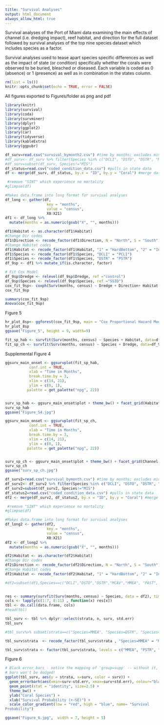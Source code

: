 ```yaml
---
title: "Survival Analyses"
output: html_document
always_allow_html: true
---
```


Survival analyses of the Port of Miami data examining the main effects of channel (i.e. dredging impact), reef habitat, and direction for the full dataset followed by survival analyses of the top nine species dataset which includes species as a factor. 

Survival analyses used to tease apart species specific differences as well as the impact of state (or condition) specifically whether the corals were observed to be buried, bleached or diseased. Each variable is coded as 0 (absence) or 1 (presence) as well as in combination in the states column.

```r
rm(list = ls())
knitr::opts_chunk$set(echo = TRUE, error = FALSE)
```

All figures exported to Figures/folder as png and pdf

```r
library(knitr)
library(survival)
library(coda)
library(survminer)
library(dplyr)
library(ggplot2)
library(car)
library(tidyverse)
library(kableExtra)
library(ggpubr)
```

```r
df_surv=read.csv("survival_bymonth2.csv") #time by months; excludes missing corals
#df_surv<- df_surv %>% filter(Species %in% c("DCLI", "DSTO", "DSTR", "MCAV", "MMEA", "PAST", "SBOU", "SSID"))
#df_surv=subset(df_surv, Species!="MIS")
df_status=read.csv("coded_condition_data.csv") #pulls in state data
df <- merge(df_surv, df_status, by.x = "ID", by.y = "Coral") #merge dataframes

 #remove "SINT" which experience no mortality
#glimpse(df)
```

```r
#Makes data.frame into long format for survival analyses
df_long <- gather(df,
                   key = "months",
                   value = "census",
                   X0:X21)
df1 <- df_long %>% 
  mutate(months = as.numeric(gsub("X", "", months)))
```

```r
df1$Habitat <- as.character(df1$Habitat)
#Change Dir codes
df1$Direction <- recode_factor(df1$Direction, N = "North", S = "South")
#Change Habitat codes
df1$Habitat <- recode_factor(df1$Habitat, "1" = "HardBottom", "2" = "InnerReef", "3" = "OuterReef")
df1$Species <- recode_factor(df1$Species, "DCLI" = "PCLI")
df1$Species <- recode_factor(df1$Species, "DSTR" = "PSTR")
df_9sp <- df1 %>% mutate_if(is.character, factor)
```

```r
# Fit Cox Model
df_9sp$Dredge <- relevel(df_9sp$Dredge, ref ="control")
df_9sp$Species <- relevel(df_9sp$Species, ref ="SSID")
cox_fit_9sp<- coxph(Surv(months, census) ~ Dredge + Direction+ Habitat + Species, data=df_9sp)
cox_fit_9sp
```

```r
summary(cox_fit_9sp)
Anova(cox_fit_9sp)
```

Figure 5
```r
hr_plot_8sp<- ggforest(cox_fit_9sp, main = "Cox Proportional Hazard Model (8 species)")
hr_plot_8sp
ggsave("Figure_5", height = 9, width=9)
```

```r
fit_sp_hab <- survfit(Surv(months, census) ~ Species + Habitat, data=df_9sp)
fit_sp_ch <- survfit(Surv(months, census) ~ Species + Dredge, data=df_9sp)
```

Supplemental Figure 4
```r
ggsurv_main_onset <- ggsurvplot(fit_sp_hab,
           conf.int = TRUE,
           xlab = "Time in Months",
           break.time.by = 3,
           xlim = c(14, 21),
           ylim = c(0, 1),
          palette = get_palette("npg", 22))


surv_sp_hab <- ggsurv_main_onset$plot + theme_bw() + facet_grid(Habitat ~ Species) + theme(legend.position = "none")
surv_sp_hab
ggsave("Figure_S4.jpg")
```
```r
ggsurv_main_onset <- ggsurvplot(fit_sp_ch,
           conf.int = TRUE,
           xlab = "Time in Months",
           break.time.by = 3,
           xlim = c(14, 21),
           ylim = c(0, 1),
          palette = get_palette("npg", 22))


surv_sp_ch <- ggsurv_main_onset$plot + theme_bw() + facet_grid(Channel ~ Species) + theme(legend.position = "none")
surv_sp_ch
ggsave("surv_sp_ch.jpg")
```






```r
df_surv2=read.csv("survival_bymonth.csv") #time by months; excludes missing corals
df_surv2<- df_surv2 %>% filter(Species %in% c("DCLI", "DSTO", "DSTR", "MCAV", "MMEA", "PAST", "SBOU", "SSID", "SINT"))
df_surv2=subset(df_surv2, Species!="MIS")
df_status2=read.csv("coded_condition_data.csv") #pulls in state data
df2 <- merge(df_surv2, df_status2, by.x = "ID", by.y = "Coral") #merge dataframes

 #remove "SINT" which experience no mortality
#glimpse(df)
```

```r
#Makes data.frame into long format for survival analyses
df_long2 <- gather(df2,
                   key = "months",
                   value = "census",
                   X0:X21)
df2 <- df_long2 %>% 
  mutate(months = as.numeric(gsub("X", "", months)))
```

```r
df2$Habitat <- as.character(df2$Habitat)
#Change Dir codes
df2$Direction <- recode_factor(df2$Direction, N = "North", S = "South")
#Change Habitat codes
df2$Habitat <- recode_factor(df2$Habitat, "1" = "HardBottom", "2" = "InnerReef", "3" = "OuterReef")
```

```r
#df2=subset(df1,Species==c("DCLI","DSTO","DSTR","MCAV","MMEA", "PAST", "SBOU", "SINT","SSID"))
  

res <- summary(survfit(Surv(months, census) ~ Species, data = df2), times = 21)
cols <- lapply(c(1:7, 8:11) , function(x) res[x])
tbl <- do.call(data.frame, cols)
#head(tbl)

tbl_surv <- tbl %>% dplyr::select(strata, n, surv, std.err)
tbl_surv

#tbl_surv%>% subset(strata==c("Species=MMEA", "Species=DSTR", "Species=DSTO","Species=DCLI", "Species=SBOU", "Species=MCAV", "Species=PAST", "Species=SSID", "Species=SINT"))

tbl_surv$strata  <- recode_factor(tbl_surv$strata , "Species=MMEA" = "MMEA", "Species=DSTR" = "PSTR", "Species=DSTO" = "DSTO","Species=DCLI" = "PCLI", "Species=SBOU" = "SBOU", "Species=MCAV" = "MCAV", "Species=PAST" = "PAST", "Species=SSID" = "SSID", "Species=SINT"="SINT")

tbl_surv$strata <- factor(tbl_surv$strata, levels = c("MMEA", "PSTR", "DSTO", "PCLI", "SBOU", "MCAV", "PAST", "SSID", "SINT"))


```

Figure 6
```r
# Black error bars - notice the mapping of 'group=supp' -- without it, the error
# bars won't be dodged!
ggplot(tbl_surv, aes(y = strata, x=surv, color = surv)) + 
  geom_errorbarh(aes(xmin=surv-std.err, xmax=surv+std.err), colour="black", width=.2, height=.2, size=.2) +
  geom_point(stat = "identity", size=2.5) + 
  theme_bw() +
  ylab("Coral Species") +
  xlab("Survival Probability (+-SE)") +
  scale_color_gradient(low = "red", high = "blue", name= "Survival 
Probability")
```


```r
ggsave("Figure_6.jpg",  width = 7, height = 5) 
    
```


